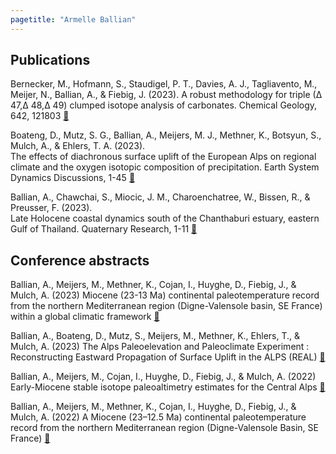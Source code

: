 ```yaml
---
pagetitle: "Armelle Ballian"
---
```

:::{#template-area}
## Publications 
Bernecker, M., Hofmann, S., Staudigel, P. T., Davies, A. J., Tagliavento, M., Meijer, N., Ballian, A., & Fiebig, J. (2023). A robust methodology for triple (∆ 47,∆ 48,∆ 49) clumped isotope analysis of carbonates. Chemical Geology, 642, 121803 [🔎](https://www.sciencedirect.com/science/article/pii/S0009254123005041){target="_blank"} 

Boateng, D., Mutz, S. G., Ballian, A., Meijers, M. J., Methner, K., Botsyun, S., Mulch, A., & Ehlers, T. A. (2023).  
The effects of diachronous surface uplift of the European Alps on regional climate and the oxygen isotopic composition of precipitation. Earth System Dynamics Discussions, 1-45 [🔎](https://esd.copernicus.org/articles/14/1183/2023/esd-14-1183-2023.pdf){target="_blank"} 

Ballian, A., Chawchai, S., Miocic, J. M., Charoenchatree, W., Bissen, R., & Preusser, F. (2023).  
Late Holocene coastal dynamics south of the Chanthaburi estuary, eastern Gulf of Thailand. Quaternary Research, 1-11 [🔎](https://www.cambridge.org/core/journals/quaternary-research/article/abs/late-holocene-coastal-dynamics-south-of-the-chanthaburi-estuary-eastern-gulf-of-thailand/CA506FAE3DF018CE3D7D2AEA52C6F4C9){target="_blank"}  
 
:::
## Conference abstracts  
Ballian, A., Meijers, M., Methner, K., Cojan, I., Huyghe, D., Fiebig, J., & Mulch, A. (2023)  Miocene (23-13 Ma) continental paleotemperature record from the northern Mediterranean region (Digne-Valensole basin, SE France) within a global climatic framework [🔎](http://dx.doi.org/10.17169/refubium-40985){target="_blank"} 

Ballian, A., Boateng, D., Mutz, S., Meijers, M., Methner, K., Ehlers, T., & Mulch, A. (2023)  The Alps Paleoelevation and Paleoclimate Experiment : Reconstructing Eastward Propagation of Surface Uplift in the ALPS (REAL) [🔎](http://dx.doi.org/10.17169/refubium-40986){target="_blank"} 

Ballian, A., Meijers, M., Cojan, I., Huyghe, D., Fiebig, J., & Mulch, A. (2022)  Early-Miocene stable isotope paleoaltimetry estimates for the Central Alps [🔎](https://scholar.google.com/citations?view_op=view_citation&hl=fr&user=aId4LewAAAAJ&citation_for_view=aId4LewAAAAJ:u5HHmVD_uO8C){target="_blank"}  

Ballian, A., Meijers, M., Methner, K., Cojan, I., Huyghe, D., Fiebig, J., & Mulch, A. (2022)  A Miocene (23–12.5 Ma) continental paleotemperature record from the northern Mediterranean region (Digne-Valensole Basin, SE France) [🔎](https://meetingorganizer.copernicus.org/EGU23/EGU23-14517.html){target="_blank"}  




